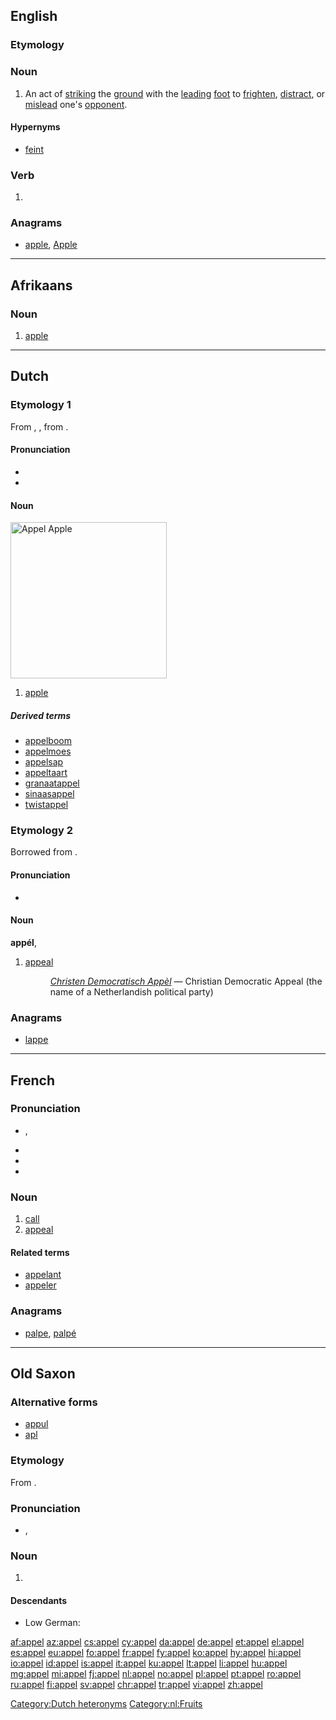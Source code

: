 {{also|appèl}}

==English==

===Etymology===
{{rfe}}

===Noun===
{{en-noun}}

# {{fencing}} An act of [[strike|striking]] the [[ground]] with the [[lead]]ing [[foot]] to [[frighten]], [[distract]], or [[mislead]] one's [[opponent]].

====Hypernyms====
* {{sense|fencing}} [[feint]]

===Verb===
{{en-verb}}

# {{obsolete spelling of|appeal}}

===Anagrams===
* [[apple#English|apple]], [[Apple#English|Apple]]

----

==Afrikaans==

===Noun===
{{af-noun|appels|-|appeltjie|appeltjies}}

# [[apple]]

----

==Dutch==
{{wikipedia|lang=nl}}

===Etymology 1===
From {{etyl|odt|nl}} {{recons|appel|lang=odt}}, {{recons|appul|lang=odt}}, from {{etyl|gem-pro|nl}} {{recons|aplaz|lang=gem-pro}}.

====Pronunciation====
* {{audio|Nl-appel.ogg|audio}}
* {{IPA|/ˈɑpəɫ/|lang=nl}}

====Noun====
[[Image:Appel Zoete Ermgaard.jpg|thumb|250px|''Appel''<br>Apple]]
{{nl-noun|m|appels|pl2=appelen|appeltje}}

# [[apple]]

=====Derived terms=====
{{top4}}
* [[appelboom]]
* [[appelmoes]]
* [[appelsap]]
* [[appeltaart]]
* [[granaatappel]]
* [[sinaasappel]]
* [[twistappel]]
{{bottom}}

===Etymology 2===
Borrowed from {{etyl|fr|nl}}.

====Pronunciation====
* {{IPA|/ɑˈpɛɫ/|lang=nl}}

====Noun====
'''appél''', {{nl-noun|n|appels|appelletje}}

# [[appeal]]
#: ''[[w:nl:Christen Democratisch Appèl|Christen Democratisch Appèl]]'' &mdash; Christian Democratic Appeal (the name of a Netherlandish political party)

===Anagrams===
* [[lappe#Dutch|lappe]]

[[Category:Dutch heteronyms]]
[[Category:nl:Fruits]]

----

==French==

===Pronunciation===
* {{IPA|/a.pɛl/|lang=fr}}, {{X-SAMPA|/a.pEl/}}
* {{audio|Fr-appel.ogg|Audio (France, Paris)}}
* {{rhymes|ɛl|lang=fr}}
* {{homophones|appelle|appellent|appelles|appels|lang=fr}}

===Noun===
{{fr-noun|m}}

# [[call]]
# [[appeal]]

====Related terms====
* [[appelant]]
* [[appeler]]

===Anagrams===
* [[palpe#French|palpe]], [[palpé#French|palpé]]

----

==Old Saxon==

===Alternative forms===
* [[appul]]
* [[apl]]

===Etymology===
From {{etyl|gem-pro|osx}} {{recons|aplaz|lang=gem-pro}}.

===Pronunciation===
* {{IPA|/ˈa.pel/|lang=osx}}, {{X-SAMPA|/"a.pel/|lang=osx}}

===Noun===
{{osx-noun|g=m|pl=appela|plhead=appela}}

# {{l|en|apple}}

====Descendants====
* Low German: {{l|nds|Appel}}

[[af:appel]]
[[az:appel]]
[[cs:appel]]
[[cy:appel]]
[[da:appel]]
[[de:appel]]
[[et:appel]]
[[el:appel]]
[[es:appel]]
[[eu:appel]]
[[fo:appel]]
[[fr:appel]]
[[fy:appel]]
[[ko:appel]]
[[hy:appel]]
[[hi:appel]]
[[io:appel]]
[[id:appel]]
[[is:appel]]
[[it:appel]]
[[ku:appel]]
[[lt:appel]]
[[li:appel]]
[[hu:appel]]
[[mg:appel]]
[[mi:appel]]
[[fj:appel]]
[[nl:appel]]
[[no:appel]]
[[pl:appel]]
[[pt:appel]]
[[ro:appel]]
[[ru:appel]]
[[fi:appel]]
[[sv:appel]]
[[chr:appel]]
[[tr:appel]]
[[vi:appel]]
[[zh:appel]]